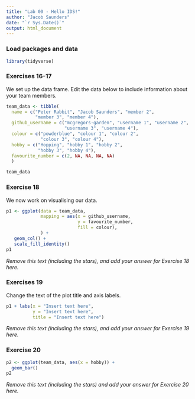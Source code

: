 ```yaml
---
title: "Lab 00 - Hello IDS!"
author: "Jacob Saunders"
date: "`r Sys.Date()`"
output: html_document
---
```


### Load packages and data

```r
library(tidyverse) 
```

### Exercises 16-17

We set up the data frame. Edit the data below to include information about your team members.

```r
team_data <- tibble(
  name = c("Peter Rabbit", "Jacob Saunders", "member 2", 
           "member 3", "member 4"),
  github_username = c("mcgregors-garden", "username 1", "username 2", 
                      "username 3", "username 4"), 
  colour = c("powderblue", "colour 1", "colour 2", 
             "colour 3", "colour 4"),
  hobby = c("Hopping", "hobby 1", "hobby 2", 
            "hobby 3", "hobby 4"),
  favourite_number = c(2, NA, NA, NA, NA)
  )

team_data
```

### Exercise 18

We now work on visualising our data. 

```r
p1 <- ggplot(data = team_data, 
             mapping = aes(x = github_username, 
                           y = favourite_number,
                           fill = colour), 
             ) +
   geom_col() +
   scale_fill_identity()
p1
```


*Remove this text (including the stars), and add your answer for Exercise 18 here.*

### Exercises 19

Change the text of the plot title and axis labels.

```r
p1 + labs(x = "Insert text here", 
          y = "Insert text here",
          title = "Insert text here")
```

*Remove this text (including the stars), and add your answer for Exercise 19 here.*

### Exercise 20

```r
p2 <- ggplot(team_data, aes(x = hobby)) +
  geom_bar()
p2
```

*Remove this text (including the stars) and add your answer for Exercise 20 here.*
